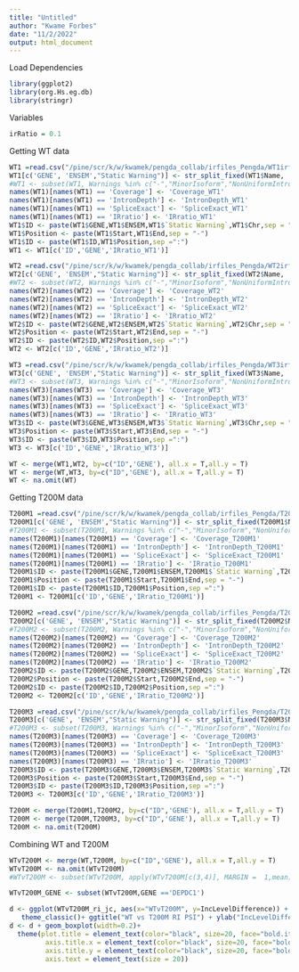 ```yaml
---
title: "Untitled"
author: "Kwame Forbes"
date: "11/2/2022"
output: html_document
---
```


Load Dependencies
```r
library(ggplot2)
library(org.Hs.eg.db)
library(stringr)
```

Variables
```r
irRatio = 0.1
```

Getting WT data
```r
WT1 =read.csv("/pine/scr/k/w/kwamek/pengda_collab/irfiles_Pengda/WT1irfinder_2/IRFinder-IR-nondir.txt",sep ="\t")
WT1[c('GENE', 'ENSEM',"Static Warning")] <- str_split_fixed(WT1$Name, '/', 3)
#WT1 <- subset(WT1, Warnings %in% c("-","MinorIsoform","NonUniformIntronCover"))
names(WT1)[names(WT1) == 'Coverage'] <- 'Coverage_WT1'
names(WT1)[names(WT1) == 'IntronDepth'] <- 'IntronDepth_WT1'
names(WT1)[names(WT1) == 'SpliceExact'] <- 'SpliceExact_WT1'
names(WT1)[names(WT1) == 'IRratio'] <- 'IRratio_WT1'
WT1$ID <- paste(WT1$GENE,WT1$ENSEM,WT1$`Static Warning`,WT1$Chr,sep = ";")
WT1$Position <- paste(WT1$Start,WT1$End,sep = "-")
WT1$ID <- paste(WT1$ID,WT1$Position,sep =":")
WT1 <- WT1[c('ID','GENE','IRratio_WT1')]

WT2 =read.csv("/pine/scr/k/w/kwamek/pengda_collab/irfiles_Pengda/WT2irfinder_2/IRFinder-IR-nondir.txt",sep ="\t")
WT2[c('GENE', 'ENSEM',"Static Warning")] <- str_split_fixed(WT2$Name, '/', 3)
#WT2 <- subset(WT2, Warnings %in% c("-","MinorIsoform","NonUniformIntronCover"))
names(WT2)[names(WT2) == 'Coverage'] <- 'Coverage_WT2'
names(WT2)[names(WT2) == 'IntronDepth'] <- 'IntronDepth_WT2'
names(WT2)[names(WT2) == 'SpliceExact'] <- 'SpliceExact_WT2'
names(WT2)[names(WT2) == 'IRratio'] <- 'IRratio_WT2'
WT2$ID <- paste(WT2$GENE,WT2$ENSEM,WT2$`Static Warning`,WT2$Chr,sep = ";")
WT2$Position <- paste(WT2$Start,WT2$End,sep = "-")
WT2$ID <- paste(WT2$ID,WT2$Position,sep =":")
WT2 <- WT2[c('ID','GENE','IRratio_WT2')]

WT3 =read.csv("/pine/scr/k/w/kwamek/pengda_collab/irfiles_Pengda/WT3irfinder_2/IRFinder-IR-nondir.txt",sep ="\t")
WT3[c('GENE', 'ENSEM',"Static Warning")] <- str_split_fixed(WT3$Name, '/', 3)
#WT3 <- subset(WT3, Warnings %in% c("-","MinorIsoform","NonUniformIntronCover"))
names(WT3)[names(WT3) == 'Coverage'] <- 'Coverage_WT3'
names(WT3)[names(WT3) == 'IntronDepth'] <- 'IntronDepth_WT3'
names(WT3)[names(WT3) == 'SpliceExact'] <- 'SpliceExact_WT3'
names(WT3)[names(WT3) == 'IRratio'] <- 'IRratio_WT3'
WT3$ID <- paste(WT3$GENE,WT3$ENSEM,WT3$`Static Warning`,WT3$Chr,sep = ";")
WT3$Position <- paste(WT3$Start,WT3$End,sep = "-")
WT3$ID <- paste(WT3$ID,WT3$Position,sep =":")
WT3 <- WT3[c('ID','GENE','IRratio_WT3')]

WT <- merge(WT1,WT2, by=c("ID",'GENE'), all.x = T,all.y = T)
WT <- merge(WT,WT3, by=c("ID",'GENE'), all.x = T,all.y = T)
WT <- na.omit(WT)

```


Getting T200M data
```r
T200M1 =read.csv("/pine/scr/k/w/kwamek/pengda_collab/irfiles_Pengda/T200M1irfinder_2/IRFinder-IR-nondir.txt",sep ="\t")
T200M1[c('GENE', 'ENSEM',"Static Warning")] <- str_split_fixed(T200M1$Name, '/', 3)
#T200M1 <- subset(T200M1, Warnings %in% c("-","MinorIsoform","NonUniformIntronCover"))
names(T200M1)[names(T200M1) == 'Coverage'] <- 'Coverage_T200M1'
names(T200M1)[names(T200M1) == 'IntronDepth'] <- 'IntronDepth_T200M1'
names(T200M1)[names(T200M1) == 'SpliceExact'] <- 'SpliceExact_T200M1'
names(T200M1)[names(T200M1) == 'IRratio'] <- 'IRratio_T200M1'
T200M1$ID <- paste(T200M1$GENE,T200M1$ENSEM,T200M1$`Static Warning`,T200M1$Chr,sep = ";")
T200M1$Position <- paste(T200M1$Start,T200M1$End,sep = "-")
T200M1$ID <- paste(T200M1$ID,T200M1$Position,sep =":")
T200M1 <- T200M1[c('ID','GENE','IRratio_T200M1')]

T200M2 =read.csv("/pine/scr/k/w/kwamek/pengda_collab/irfiles_Pengda/T200M2irfinder_2/IRFinder-IR-nondir.txt",sep ="\t")
T200M2[c('GENE', 'ENSEM',"Static Warning")] <- str_split_fixed(T200M2$Name, '/', 3)
#T200M2 <- subset(T200M2, Warnings %in% c("-","MinorIsoform","NonUniformIntronCover"))
names(T200M2)[names(T200M2) == 'Coverage'] <- 'Coverage_T200M2'
names(T200M2)[names(T200M2) == 'IntronDepth'] <- 'IntronDepth_T200M2'
names(T200M2)[names(T200M2) == 'SpliceExact'] <- 'SpliceExact_T200M2'
names(T200M2)[names(T200M2) == 'IRratio'] <- 'IRratio_T200M2'
T200M2$ID <- paste(T200M2$GENE,T200M2$ENSEM,T200M2$`Static Warning`,T200M2$Chr,sep = ";")
T200M2$Position <- paste(T200M2$Start,T200M2$End,sep = "-")
T200M2$ID <- paste(T200M2$ID,T200M2$Position,sep =":")
T200M2 <- T200M2[c('ID','GENE','IRratio_T200M2')]

T200M3 =read.csv("/pine/scr/k/w/kwamek/pengda_collab/irfiles_Pengda/T200M3irfinder_2/IRFinder-IR-nondir.txt",sep ="\t")
T200M3[c('GENE', 'ENSEM',"Static Warning")] <- str_split_fixed(T200M3$Name, '/', 3)
#T200M3 <- subset(T200M3, Warnings %in% c("-","MinorIsoform","NonUniformIntronCover"))
names(T200M3)[names(T200M3) == 'Coverage'] <- 'Coverage_T200M3'
names(T200M3)[names(T200M3) == 'IntronDepth'] <- 'IntronDepth_T200M3'
names(T200M3)[names(T200M3) == 'SpliceExact'] <- 'SpliceExact_T200M3'
names(T200M3)[names(T200M3) == 'IRratio'] <- 'IRratio_T200M3'
T200M3$ID <- paste(T200M3$GENE,T200M3$ENSEM,T200M3$`Static Warning`,T200M3$Chr,sep = ";")
T200M3$Position <- paste(T200M3$Start,T200M3$End,sep = "-")
T200M3$ID <- paste(T200M3$ID,T200M3$Position,sep =":")
T200M3 <- T200M3[c('ID','GENE','IRratio_T200M3')]

T200M <- merge(T200M1,T200M2, by=c("ID",'GENE'), all.x = T,all.y = T)
T200M <- merge(T200M,T200M3, by=c("ID",'GENE'), all.x = T,all.y = T)
T200M <- na.omit(T200M)
```

Combining WT and T200M
```r
WTvT200M <- merge(WT,T200M, by=c("ID",'GENE'), all.x = T,all.y = T)
WTvT200M <- na.omit(WTvT200M)
#WTvT200M <- subset(WTvT200M, apply(WTvT200M[c(3,4)], MARGIN =  1,mean)) >=irRatio

```

```r
WTvT200M_GENE <- subset(WTvT200M,GENE =='DEPDC1')

d <- ggplot(WTvT200M_ri_jc, aes(x="WTvT200M", y=IncLevelDifference)) + 
   theme_classic()+ ggtitle("WT vs T200M RI PSI") + ylab("IncLevelDifference") + geom_violin()
d <- d + geom_boxplot(width=0.2)+ 
  theme(plot.title = element_text(color="black", size=20, face="bold.italic"),
         axis.title.x = element_text(color="black", size=20, face="bold"),
         axis.title.y = element_text(color="black", size=20, face="bold"),
         axis.text = element_text(size = 20)) 
```










